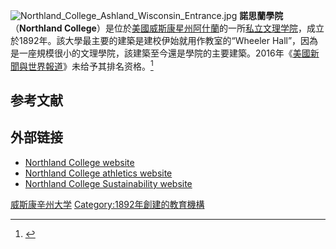 {{Infobox university
|name           = Northland College
|image_name     = 
|motto          = ''Think differently. Live differently.''
|established    = 1892
|type           = [[私立大學|私立]][[美國文理學院|文理學院]]
|endowment      = $2370萬（2013）<ref>{{cite web|title=U.S. and Canadian Institutions Listed by Fiscal Year 2013 Endowment Market Value and Percentage Change in Endowment Market Value from FY 2012 to FY 2013|publisher=National Association of College and University Business Officers|date=January 23, 2014|url=http://www.nacubo.org/Documents/Endowment%20Files/2013NCSEEndowmentMarketValuesRevisedJan232014.pdf|format=PDF|accessdate=February 5, 2014|deadurl=yes|archiveurl=https://web.archive.org/web/20140201190959/http://www.nacubo.org/Documents/Endowment%20Files/2013NCSEEndowmentMarketValuesRevisedJan232014.pdf|archivedate=2014-02-01}}</ref>
|president      = Michael A. Miller
|undergrad      = 600
|staff          = 141
|city           = [[阿什蘭_(威斯康辛州)|阿什蘭]]
|state          = [[威斯康辛州|威斯康辛州]]
|country        = [[美國|美國]]
|campus         = 郊區，{{convert|220|acre|ha|0}}
|free_label     =
|free           =
|colors         = 橙色和藍色
<span style="background-color:#f6882f;width:50px;border:1px solid #000000">     </span> <span style="background-color:#1a3158;width:50px;border:1px solid #000000">     </span>
|mascot         =
|nickname       = LumberJacks或LumberJills
|affiliation   = [[联合基督教会|联合基督教会]]
|footnotes      =
|website        = [http://www.northland.edu/ www.northland.edu]
|color           =
|logo           =
}}
[[File:Northland_College_Ashland_Wisconsin_Entrance.jpg|thumb]]
'''諾思蘭學院'''（'''Northland College'''）是位於[[美國|美國]][[威斯康星州|威斯康星州]][[阿什蘭_(威斯康辛州)|阿什蘭]]的一所[[私立大学|私立]][[美国文理学院|文理学院]]，成立於1892年。該大學最主要的建築是建校伊始就用作教室的“Wheeler Hall”，因為是一座規模很小的文理學院，該建築至今還是學院的主要建築。2016年《[[美國新聞與世界報道|美國新聞與世界報道]]》未给予其排名资格。<ref>{{cite web|title=Northland College|url=http://colleges.usnews.rankingsandreviews.com/best-colleges/northland-college-3875|publisher=U.S. News and World Report|accessdate=2016-03-08|archive-date=2016-03-04|archive-url=https://web.archive.org/web/20160304085026/http://colleges.usnews.rankingsandreviews.com/best-colleges/northland-college-3875|dead-url=no}}</ref>

==参考文献==
{{Reflist}}

==外部链接==
*[http://www.northland.edu/ Northland College website]{{Wayback|url=http://www.northland.edu/ |date=20150316184013 }}
*[http://www.northlandcollegesports.com/ Northland College athletics website]{{Wayback|url=http://www.northlandcollegesports.com/ |date=20150306083634 }}
*[https://web.archive.org/web/20150316234703/http://northland.edu/sust-overview.htm Northland College Sustainability website]

{{威斯康星州的學院和大學}}

[[Category:威斯康辛州大学|]]
[[Category:1892年創建的教育機構|Category:1892年創建的教育機構]]